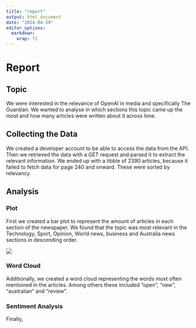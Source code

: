 ```yaml
---
title: "report"
output: html_document
date: "2024-04-29"
editor_options: 
  markdown: 
    wrap: 72
---
```


# Report

## Topic

We were interested in the relevance of OpenAI in media and specifically
The Guardian. We wanted to analyse in which sections this topic came up
the most and how many articles were written about it across time.

## Collecting the Data

We created a developer account to be able to access the data from the
API. Then we retrieved the data with a GET request and parsed it to
extract the relevant information. We ended up with a tibble of 2390
articles, because it failed to fetch data for page 240 and onward. These
were sorted by relevancy.

## Analysis

### Plot

First we created a bar plot to represent the amount of articles in each
section of the newspaper. We found that the topic was most relevant in
the Technology, Sport, Opinion, World news, business and Australia news
sections in descending order.

![](images/Articles_by_Section.png)

### Word Cloud

Additionally, we created a word cloud representing the words most often
mentioned in the articles. Among others these included "open", "new",
"australian" and "review".

### Sentiment Analysis

Finally,
